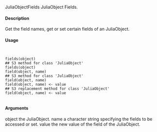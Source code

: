 JuliaObjectFields JuliaObject Fields.

#### Description

Get the field names, get or set certain fields of an JuliaObject.

#### Usage
<pre><code>

fields(object)
## S3 method for class 'JuliaObject'
fields(object)
field(object, name)
## S3 method for class 'JuliaObject'
field(object, name)
field(object, name) <- value
## S3 replacement method for class 'JuliaObject'
field(object, name) <- value

</code></pre>
#### Arguments

object the JuliaObject.
name a character string specifying the fields to be accessed or set.
value the new value of the field of the JuliaObject.
